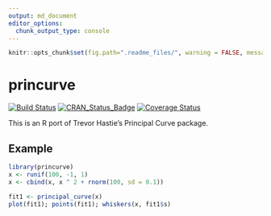 ```yaml
---
output: md_document
editor_options: 
  chunk_output_type: console
---
```


<!-- README.md is generated from README.Rmd. Please edit that file -->

```r
knitr::opts_chunk$set(fig.path=".readme_files/", warning = FALSE, message = FALSE, error = FALSE, echo = TRUE)
```

# princurve
[![Build Status](https://travis-ci.org/dynverse/princurve.svg?branch=master)](https://travis-ci.org/dynverse/princurve)
<!-- [![AppVeyor Build Status](https://ci.appveyor.com/api/projects/status/github/dynverse/princurve?branch=master&svg=true)](https://ci.appveyor.com/project/dynverse/princurve) -->
[![CRAN_Status_Badge](https://www.r-pkg.org/badges/version/dplyr)](https://cran.r-project.org/package=dplyr)
[![Coverage Status](https://codecov.io/gh/dynverse/princurve/branch/master/graph/badge.svg)](https://codecov.io/gh/dynverse/princurve?branch=master)

This is an R port of Trevor Hastie's Principal Curve package.

## Example
```r
library(princurve)
x <- runif(100, -1, 1)
x <- cbind(x, x ^ 2 + rnorm(100, sd = 0.1))

fit1 <- principal_curve(x)
plot(fit1); points(fit1); whiskers(x, fit1$s)
```

